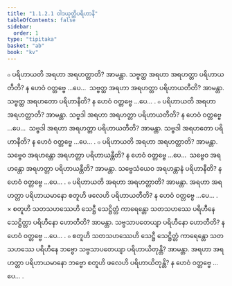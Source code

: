 ```yaml
---
title: "1.1.2.1 ဝါဒယုတ္တိပရိဟာနိ"
tableOfContents: false
sidebar:
  order: 1
type: "tipitaka"
basket: "ab"
book: "kv"
---
```



<DynamicBreadcrumb />

<Division number="239" book="kv">

<Paragraph number="386" book="kv">
๐ ပရိဟာယတိ အရဟာ အရဟတ္တာတိ? အာမန္တာ. သဗ္ဗတ္ထ အရဟာ အရဟတ္တာ ပရိဟာယတီတိ? န ဟေဝံ ဝတ္တဗ္ဗေ …ပေ…  သဗ္ဗတ္ထ အရဟာ အရဟတ္တာ ပရိဟာယတီတိ? အာမန္တာ. သဗ္ဗတ္ထ အရဟတော ပရိဟာနီတိ? န ဟေဝံ ဝတ္တဗ္ဗေ …ပေ… .
</Paragraph>

<Paragraph number="387" book="kv">
๐ ပရိဟာယတိ အရဟာ အရဟတ္တာတိ? အာမန္တာ. သဗ္ဗဒါ အရဟာ အရဟတ္တာ ပရိဟာယတီတိ? န ဟေဝံ ဝတ္တဗ္ဗေ …ပေ…  သဗ္ဗဒါ အရဟာ အရဟတ္တာ ပရိဟာယတီတိ? အာမန္တာ. သဗ္ဗဒါ အရဟတော ပရိဟာနီတိ? န ဟေဝံ ဝတ္တဗ္ဗေ …ပေ… .
</Paragraph>

<Paragraph number="388" book="kv">
๐ ပရိဟာယတိ အရဟာ အရဟတ္တာတိ? အာမန္တာ. သဗ္ဗေဝ အရဟန္တော အရဟတ္တာ ပရိဟာယန္တီတိ? န ဟေဝံ ဝတ္တဗ္ဗေ …ပေ…  သဗ္ဗေဝ အရဟန္တော အရဟတ္တာ ပရိဟာယန္တီတိ? အာမန္တာ. သဗ္ဗေသံယေဝ အရဟန္တာနံ ပရိဟာနီတိ? န ဟေဝံ ဝတ္တဗ္ဗေ …ပေ… .
</Paragraph>

<Paragraph number="389" book="kv">
๐ ပရိဟာယတိ အရဟာ အရဟတ္တာတိ? အာမန္တာ. အရဟာ အရဟတ္တာ ပရိဟာယမာနော စတူဟိ ဖလေဟိ ပရိဟာယတီတိ? န ဟေဝံ ဝတ္တဗ္ဗေ …ပေ… .
</Paragraph>

<Paragraph number="390" book="kv">
× စတူဟိ သတသဟဿေဟိ သေဋ္ဌီ သေဋ္ဌိတ္တံ ကာရေန္တော သတသဟဿေ ပရိဟီနေ သေဋ္ဌိတ္တာ ပရိဟီနော ဟောတီတိ? အာမန္တာ. သဗ္ဗသာပတေယျာ ပရိဟီနော ဟောတီတိ? န ဟေဝံ ဝတ္တဗ္ဗေ …ပေ… .
</Paragraph>

<Paragraph number="391" book="kv">
๐ စတူဟိ သတသဟဿေဟိ သေဋ္ဌီ သေဋ္ဌိတ္တံ ကာရေန္တော သတသဟဿေ ပရိဟီနေ ဘဗ္ဗော သဗ္ဗသာပတေယျာ ပရိဟာယိတုန္တိ? အာမန္တာ. အရဟာ အရဟတ္တာ ပရိဟာယမာနော ဘဗ္ဗော စတူဟိ ဖလေဟိ ပရိဟာယိတုန္တိ? န ဟေဝံ ဝတ္တဗ္ဗေ …ပေ… .
</Paragraph>
</Division>